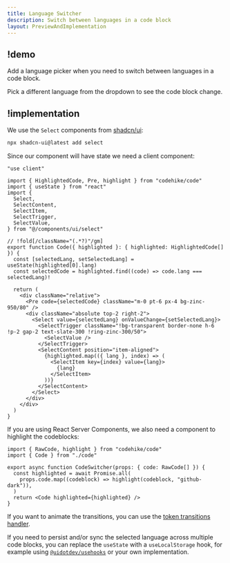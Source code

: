 ```yaml
---
title: Language Switcher
description: Switch between languages in a code block
layout: PreviewAndImplementation
---
```


## !demo

Add a language picker when you need to switch between languages in a code block.

<Demo name="language-switcher" content="content.mdx" maxHeight={400}>
  Pick a different language from the dropdown to see the code block change.
</Demo>

## !implementation

We use the `Select` components from [shadcn/ui](https://ui.shadcn.com/docs/components/select):

```bash -c
npx shadcn-ui@latest add select
```

Since our component will have state we need a client component:

```tsx code.tsx -c
"use client"

import { HighlightedCode, Pre, highlight } from "codehike/code"
import { useState } from "react"
import {
  Select,
  SelectContent,
  SelectItem,
  SelectTrigger,
  SelectValue,
} from "@/components/ui/select"

// !fold[/className="(.*?)"/gm]
export function Code({ highlighted }: { highlighted: HighlightedCode[] }) {
  const [selectedLang, setSelectedLang] = useState(highlighted[0].lang)
  const selectedCode = highlighted.find((code) => code.lang === selectedLang)!

  return (
    <div className="relative">
      <Pre code={selectedCode} className="m-0 pt-6 px-4 bg-zinc-950/80" />
      <div className="absolute top-2 right-2">
        <Select value={selectedLang} onValueChange={setSelectedLang}>
          <SelectTrigger className="!bg-transparent border-none h-6 !p-2 gap-2 text-slate-300 !ring-zinc-300/50">
            <SelectValue />
          </SelectTrigger>
          <SelectContent position="item-aligned">
            {highlighted.map(({ lang }, index) => (
              <SelectItem key={index} value={lang}>
                {lang}
              </SelectItem>
            ))}
          </SelectContent>
        </Select>
      </div>
    </div>
  )
}
```

If you are using React Server Components, we also need a component to highlight the codeblocks:

```tsx language-switcher.tsx -c
import { RawCode, highlight } from "codehike/code"
import { Code } from "./code"

export async function CodeSwitcher(props: { code: RawCode[] }) {
  const highlighted = await Promise.all(
    props.code.map((codeblock) => highlight(codeblock, "github-dark")),
  )
  return <Code highlighted={highlighted} />
}
```

If you want to animate the transitions, you can use the [token transitions handler](/docs/code/token-transitions).

If you need to persist and/or sync the selected language across multiple code blocks, you can replace the `useState` with a `useLocalStorage` hook, for example using [`@uidotdev/usehooks`](https://usehooks.com/uselocalstorage) or your own implementation.
